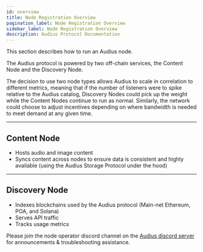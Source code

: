 ```yaml
---
id: overview
title: Node Registration Overview
pagination_label: Node Registration Overview
sidebar_label: Node Registration Overview
description: Audius Protocol Documentation
---
```


This section describes how to run an Audius node.

The Audius protocol is powered by two off-chain services, the Content Node and the Discovery Node.

The decision to use two node types allows Audius to scale in correlation to different metrics,
meaning that if the number of listeners were to spike relative to the Audius catalog, Discovery
Nodes could pick up the weight while the Content Nodes continue to run as normal. Similarly, the
network could choose to adjust incentives depending on where bandwidth is needed to meet demand at
any given time.

---

## Content Node

- Hosts audio and image content
- Syncs content across nodes to ensure data is consistent and highly available (using the Audius
  Storage Protocol under the hood)

---

## Discovery Node

- Indexes blockchains used by the Audius protocol (Main-net Ethereum, POA, and Solana)
- Serves API traffic
- Tracks usage metrics

Please join the node operator discord channel on the
[Audius discord server](https://discord.com/invite/audius) for announcements & troubleshooting
assistance.
